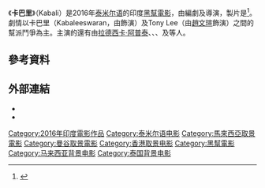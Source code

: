 {{expand|time=2017-02-20T14:54:44+00:00}}
{{Infobox film
| name           = 卡巴里<br/>Kabali
| film_name      = {{Infobox name module|ta|கபாலி}}
<!--| image          = Rajinikanth in Kabali.jpg
| caption        = Theatrical release poster-->
| director       = {{le|Pa. Ranjith|Pa. Ranjith}}
| producer       = {{le|S. Thanu|S. Thanu}}
| writer         = Pa. Ranjith
| starring       = {{plainlist|
* {{le|Rajinikanth|Rajinikanth}}
* [[趙文瑄|趙文瑄]]
* [[拉德西卡·阿普泰|拉德西卡·阿普泰]]
}}
| music           = {{le|Santhosh Narayanan|Santhosh Narayanan}}
| cinematography  = G. Murali<br/>R. Thamizh Thendral<br/><small>'''(Additional cinematography)'''</small>
| editing         ={{le|Praveen K. L.||Praveen K. L.}}<ref>{{cite web|title=Editor Praveen KL's hint about the Teaser release of 'Kabali'??|url=http://www.indiaglitz.com/editor-praveen-kl-starts-working-on-superstar-rajinikanth-radhika-apte-kabali-tamil-news-153814.html|website=Indiaglitz|publisher=Indiaglitz|accessdate=15 July 2016|archive-date=2020-12-05|archive-url=https://web.archive.org/web/20201205081912/https://www.indiaglitz.com/editor-praveen-kl-starts-working-on-superstar-rajinikanth-radhika-apte-kabali-tamil-news-153814.html|dead-url=no}}</ref>
| studio          = {{le|S. Thanu|S. Thanu}}
| distributor     = {{le|Gemini Film Circuit|Gemini Film Circuit}}、{{le|Maxlab Cinemas and Entertainments|Maxlab Cinemas and Entertainments}}、{{le|Fox Star Studios|Fox Star Studios}}
| released        = {{Film date|df=yes|2016|07|21|[[马来西亚|马来西亚]]|ref1=<ref name = BWAnj>{{cite web|url=http://www.catchnews.com/regional-cinema/rajinikanth-starrer-kabali-s-first-premiere-to-be-held-in-malaysia-here-are-the-complete-details-rajinikanth-kabali-movie-latest-news-1467726038.html|title=Rajinikanth starrer Kabali's first premiere to be held in Malaysia.|publisher=Catch News|date=5 July 2016|accessdate=6 July 2016|archive-date=2020-10-28|archive-url=https://web.archive.org/web/20201028234446/http://www.catchnews.com/regional-cinema/rajinikanth-starrer-kabali-s-first-premiere-to-be-held-in-malaysia-here-are-the-complete-details-rajinikanth-kabali-movie-latest-news-1467726038.html|dead-url=no}}</ref>|2016|07|22|Worldwide}}
| runtime = 152分鐘<ref>{{cite web|url=http://www.indiaglitz.com/superstar-rajinikanth-radhika-apte-dhanshika-kabali-censor-u-certificate-run-time-tamil-news-162995.html|title=Kabali:censor and running time detail|date=11 July 2016|access-date=12 July 2016|archive-date=2016-07-14|archive-url=https://web.archive.org/web/20160714154122/http://www.indiaglitz.com/superstar-rajinikanth-radhika-apte-dhanshika-kabali-censor-u-certificate-run-time-tamil-news-162995.html|dead-url=no}}</ref>
| country         = [[印度|印度]]
| language        = [[泰米尔语|泰米尔语]]
| budget          = {{INR}}10億元<ref name="Kabali">{{cite web|url=http://www.ibtimes.co.in/kabali-1st-day-box-office-collection-rajinikanths-film-strikes-gold-its-opening-day-687566|title='Kabali' 1st day collection at box office: Rajinikanth's film beats first day records of 'Vedalam' to become biggest opener in TN|date=23 July 2016|work=[[国际财经时报|国际财经时报]]|accessdate=24 September 2016|archive-date=2017-05-09|archive-url=https://web.archive.org/web/20170509193005/http://www.ibtimes.co.in/kabali-1st-day-box-office-collection-rajinikanths-film-strikes-gold-its-opening-day-687566|dead-url=no}}</ref>
| gross           = Disputed<!-- - See [[#Disputed_gross_figures|box office]]-->
}}

《'''卡巴里'''》（Kabali）是2016年[[泰米尔语|泰米尔语]]的印度[[黑幫電影|黑幫電影]]，由{{le|Pa. Ranjith|Pa. Ranjith}}編劇及導演，製片是{{le|S. Thanu|S. Thanu}}<ref>{{cite web|url=http://indiatoday.intoday.in/story/kabali-the-album-of-rajinikanths-film-will-be-launched-on-june-11/1/683230.html|title=Kabali: Music album of Rajinikanths gangster film to be launched on June 11|publisher=|accessdate=18 June 2016|archive-date=2016-08-15|archive-url=https://web.archive.org/web/20160815062836/http://indiatoday.intoday.in/story/kabali-the-album-of-rajinikanths-film-will-be-launched-on-june-11/1/683230.html|dead-url=no}}</ref>。劇情以卡巴里（Kabaleeswaran，由{{le|Rajinikanth|Rajinikanth}}飾演）及Tony Lee（由[[趙文瑄|趙文瑄]]飾演）之間的幫派鬥爭為主。主演的還有由[[拉德西卡·阿普泰|拉德西卡·阿普泰]]、{{le|Dhansika|Dhansika}}、{{le|Dinesh Ravi|Dinesh Ravi}}、{{le|Kalaiyarasan|Kalaiyarasan}}及{{le|John Vijay|John Vijay}}等人。

==參考資料==
{{reflist}}

==外部連結==
* {{IMDb title|5071886|Kabali}}
* {{mojo title|kabali}}

{{DEFAULTSORT:Kabali}}
[[Category:2016年印度電影作品|Category:2016年印度電影作品]]
[[Category:泰米尔语电影|Category:泰米尔语电影]]
[[Category:馬來西亞取景電影|Category:馬來西亞取景電影]]
[[Category:曼谷取景電影|Category:曼谷取景電影]]
[[Category:香港取景电影|Category:香港取景电影]]
[[Category:黑幫電影|Category:黑幫電影]]
[[Category:马来西亚背景电影|Category:马来西亚背景电影]]
[[Category:泰国背景电影|Category:泰国背景电影]]